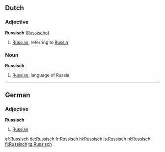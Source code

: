 ==Dutch==

===Adjective===
'''Russisch''' ([[Russische]])

# [[Russian]], referring to [[Russia]]

===Noun===
'''Russisch''' {{n}}

# [[Russian]], language of Russia

----

==German==

===Adjective===
'''Russisch'''

# [[Russian]]

[[af:Russisch]]
[[de:Russisch]]
[[fr:Russisch]]
[[hi:Russisch]]
[[is:Russisch]]
[[nl:Russisch]]
[[fi:Russisch]]
[[tg:Russisch]]